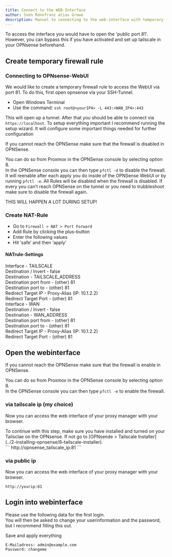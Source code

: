 ```yaml
---
title: Connect to the WEB-Interface
author: Sven Rönnfranz alias Grewo
description: Manuel to connecting to the web-interface with temporary firewall-rule.
---
```



<Aside type="danger">
To access the interface you would have to open the 'public port 81'.<br/>
However, you can bypass this if you have activated and set up tailscale in your OPNsense beforehand.
</Aside>

## Create temporary firewall rule
### Connecting to OPNsense-WebUI
We would like to create a temporary firewall rule to access the WebUI via port 81.
To do this, first open opnsense via your SSH-Tunnel.

* Open Windows Terminal
* Use the command: `ssh root@<yourIP4> -L 443:<WAN_IP4>:443`

This will open up a tunnel. After that you should be able to connect via `https://localhost`.
To setup everything important I recommend running the setup wizard. It will configure some important things needed for further configuration

<Aside>
If you cannot reach the OPNSense make sure that the firewall is disabled in OPNSense.

You can do so from Proxmox in the OPNSense console by selecting option 8.<br/>
In the OPNSense console you can then type `pfctl -d` to disable the firewall.<br/>
It will reenable after each apply you do inside of the OPNSense WebUI or by running `pfctl -e`.
All Rules will be disabled when the firewall is disabled. If every you can’t reach OPNSense on the
tunnel or you need to trubbleshoot make sure to disable the firewall again.<br/>

THIS WILL HAPPEN A LOT DURING SETUP!
</Aside>

### Create NAT-Rule
* Go to `Firewall > NAT > Port Forward`
* Add Rule by clicking the plus-button
* Enter the following values
* Hit ‘safe’ and then ‘apply’

#### NATrule-Settings
<Tabs>
    <TabItem label="tailscale port">
        Interface               -   TAILSCALE<br/>
        Destination / Invert    -   false<br/>
        Destination             -   TAILSCALE_ADDRESS<br/>
        Destination port from   -   (other) 81<br/>
        Destination port to     -   (other) 81<br/>
        Redirect Target IP      -   Proxy-Alias (IP: 10.1.2.2)<br/>
        Redirect Target Port    -   (other) 81<br/>
    </TabItem>
    <TabItem label="public port">
        Interface               -   WAN<br/>
        Destination / Invert    -   false<br/>
        Destination             -   WAN_ADDRESS<br/>
        Destination port from   -   (other) 81<br/>
        Destination port to     -   (other) 81<br/>
        Redirect Target IP      -   Proxy-Alias (IP: 10.1.2.2)<br/>
        Redirect Target Port    -   (other) 81<br/>
    </TabItem>
</Tabs>

## Open the webinterface
<Aside type="note">
If you cannot reach the OPNSense make sure that the firewall is enable in OPNSense.

You can do so from Proxmox in the OPNSense console by selecting option 8.<br/>
In the OPNSense console you can then type `pfctl -e` to enable the firewall.<br/>
</Aside>

### via tailscale ip (my choice)
Now you can access the web interface of your proxy manager with your browser.
<Aside type="caution">
To continue with this step, make sure you have installed and turned on your Tailsclae on the OPNsense.
If not go to [OPNsende > Tailscale Installer](../2-installing-opnsense/8-tailscale-installer).
</Aside>
```
http://opnsense_tailscale_ip:81
```

### via public ip
Now you can access the web interface of your proxy manager with your browser.
```
http://yourip:81
```

## Login into webinterface
Please use the following data for the first login.<br/>
You will then be asked to change your userinformation and the password, but I recommend filling this out.

Save and apply everything

```
E-Mailadress: admin@example.com
Password: changeme
```

